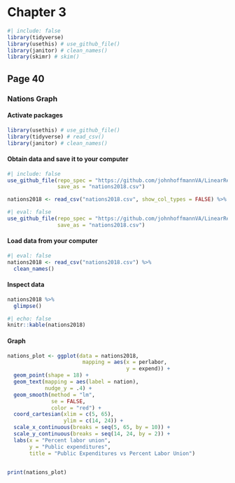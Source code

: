# Chapter 3

```r
#| include: false
library(tidyverse)
library(usethis) # use_github_file() 
library(janitor) # clean_names() 
library(skimr) # skim()

```

## Page 40

### Nations Graph

#### Activate packages

```r
library(usethis) # use_github_file()
library(tidyverse) # read_csv() 
library(janitor) # clean_names() 
```

#### Obtain data and save it to your computer

```r
#| include: false
use_github_file(repo_spec = "https://github.com/johnhoffmannVA/LinearRegression/blob/main/Nations2018.csv",
                save_as = "nations2018.csv")

nations2018 <- read_csv("nations2018.csv", show_col_types = FALSE) %>% clean_names()
```

```r
#| eval: false
use_github_file(repo_spec = "https://github.com/johnhoffmannVA/LinearRegression/blob/main/Nations2018.csv",
                save_as = "nations2018.csv")
```

#### Load data from your computer

```r
#| eval: false
nations2018 <- read_csv("nations2018.csv") %>% 
  clean_names()
```

#### Inspect data

```r
nations2018 %>% 
  glimpse()  
```


```r
#| echo: false
knitr::kable(nations2018)
```

#### Graph

```r
nations_plot <- ggplot(data = nations2018,
                        mapping = aes(x = perlabor,
                                      y = expend)) +
  geom_point(shape = 18) +
  geom_text(mapping = aes(label = nation),
            nudge_y = .4) +
  geom_smooth(method = "lm",
              se = FALSE,
              color = "red") +
  coord_cartesian(xlim = c(5, 65),
                  ylim = c(14, 24)) +
  scale_x_continuous(breaks = seq(5, 65, by = 10)) +
  scale_y_continuous(breaks = seq(14, 24, by = 2)) +
  labs(x = "Percent labor union",
       y = "Public expenditures",
       title = "Public Expenditures vs Percent Labor Union")

  
print(nations_plot)
```

